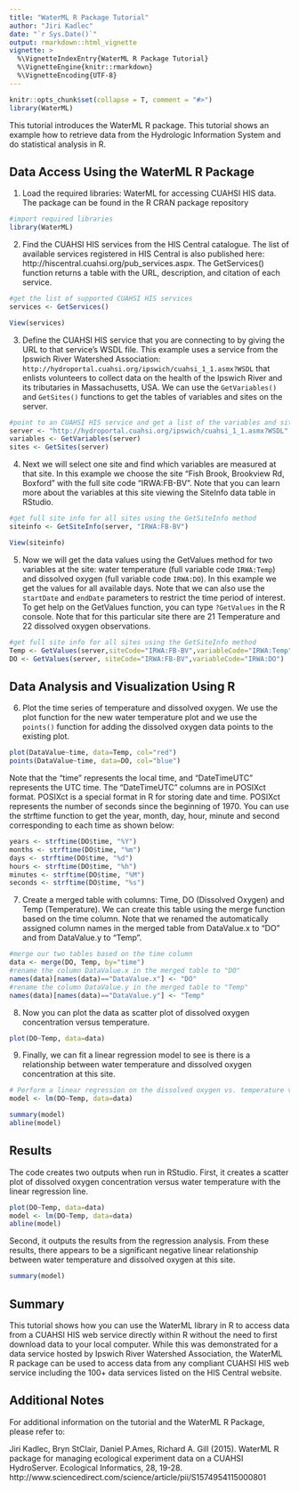 ---
title: "WaterML R Package Tutorial"
author: "Jiri Kadlec"
date: "`r Sys.Date()`"
output: rmarkdown::html_vignette
vignette: >
  %\VignetteIndexEntry{WaterML R Package Tutorial}
  %\VignetteEngine{knitr::rmarkdown}
  %\VignetteEncoding{UTF-8}
---

```{r, echo = FALSE, message = FALSE}
knitr::opts_chunk$set(collapse = T, comment = "#>")
library(WaterML)
```

This tutorial introduces the WaterML R package. This tutorial shows an example how to retrieve data from the Hydrologic Information System and do statistical analysis in R.

## Data Access Using the WaterML R Package

1. Load the required libraries: WaterML for accessing CUAHSI HIS data. The package can
be found in the R CRAN package repository

```{r}
#import required libraries
library(WaterML)
```

2. Find the CUAHSI HIS services from the HIS Central catalogue. The list of available
services registered in HIS Central is also published here:
http://hiscentral.cuahsi.org/pub_services.aspx. The GetServices() function returns a
table with the URL, description, and citation of each service.

```{r}
#get the list of supported CUAHSI HIS services
services <- GetServices()
```
```{r, eval = FALSE}
View(services)
```


3. Define the CUAHSI HIS service that you are connecting to by giving the URL to that
service’s WSDL file. This example uses a service from the Ipswich River Watershed
Association: `http://hydroportal.cuahsi.org/ipswich/cuahsi_1_1.asmx?WSDL` that enlists
volunteers to collect data on the health of the Ipswich River and its tributaries in
Massachusetts, USA. We can use the `GetVariables()` and `GetSites()` functions to get the
tables of variables and sites on the server.

```{r, results='hide'}
#point to an CUAHSI HIS service and get a list of the variables and sites
server <- "http://hydroportal.cuahsi.org/ipswich/cuahsi_1_1.asmx?WSDL"
variables <- GetVariables(server)
sites <- GetSites(server)
```

4. Next we will select one site and find which variables are measured at that site. In this example we choose the site "Fish Brook, Brookview Rd, Boxford" with the full site code "IRWA:FB-BV". Note that you can learn more about the variables at this site viewing the SiteInfo data table in RStudio.

```{r, results='hide'}
#get full site info for all sites using the GetSiteInfo method
siteinfo <- GetSiteInfo(server, "IRWA:FB-BV")
```
```{r, eval = FALSE}
View(siteinfo)
```

5. Now we will get the data values using the GetValues method for two variables at the
site: water temperature (full variable code `IRWA:Temp`) and dissolved oxygen (full
variable code `IRWA:DO`). In this example we get the values for all available days. Note
that we can also use the `startDate` and `endDate` parameters to restrict the time period of interest. To get help on the GetValues function, you can type `?GetValues` in the R console. Note that for this particular site there are 21 Temperature and 22 dissolved oxygen observations.

```{r, results='hide'}
#get full site info for all sites using the GetSiteInfo method
Temp <- GetValues(server,siteCode="IRWA:FB-BV",variableCode="IRWA:Temp")
DO <- GetValues(server, siteCode="IRWA:FB-BV",variableCode="IRWA:DO")
```

## Data Analysis and Visualization Using R

6. Plot the time series of temperature and dissolved oxygen. We use the plot function for
the new water temperature plot and we use the `points()` function for adding the dissolved oxygen data points to the existing plot.

```{r}
plot(DataValue~time, data=Temp, col="red")
points(DataValue~time, data=DO, col="blue")
```

Note that the "time" represents the local time, and "DateTimeUTC" represents the UTC time. The "DateTimeUTC" columns are in POSIXct format. POSIXct is a 
special format in R for storing date and time. POSIXct represents the number of seconds since the beginning of 1970. You can use the strftime function to get the year,
month, day, hour, minute and second corresponding to each time as shown below:

```{r}
years <- strftime(DO$time, "%Y")
months <- strftime(DO$time, "%m")
days <- strftime(DO$time, "%d")
hours <- strftime(DO$time, "%h")
minutes <- strftime(DO$time, "%M")
seconds <- strftime(DO$time, "%s")
```

7. Create a merged table with columns: Time, DO (Dissolved Oxygen) and Temp (Temperature). We can create this table using the merge function based on the time column. Note that we renamed the automatically assigned column names in the merged table from DataValue.x to "DO" and from DataValue.y to "Temp".

```{r}
#merge our two tables based on the time column
data <- merge(DO, Temp, by="time")
#rename the column DataValue.x in the merged table to "DO"
names(data)[names(data)=="DataValue.x"] <- "DO"
#rename the column DataValue.y in the merged table to "Temp"
names(data)[names(data)=="DataValue.y"] <- "Temp"
```

8. Now you can plot the data as scatter plot of dissolved oxygen concentration versus
temperature.

```{r, eval=FALSE}
plot(DO~Temp, data=data)
```

9. Finally, we can fit a linear regression model to see is there is a relationship between water temperature and dissolved oxygen concentration at this site.

```{r}
# Perform a linear regression on the dissolved oxygen vs. temperature values
model <- lm(DO~Temp, data=data)
```
```{r, eval=FALSE}
summary(model)
abline(model)
```

## Results

The code creates two outputs when run in RStudio. First, it creates a scatter plot of dissolved oxygen concentration versus water temperature with the linear regression line.

```{r, echo = FALSE, message = FALSE}
plot(DO~Temp, data=data)
model <- lm(DO~Temp, data=data)
abline(model)
```

Second, it outputs the results from the regression analysis. From these results, there appears to be a significant negative linear relationship between water temperature and dissolved oxygen at this site.

```{r, echo = FALSE}
summary(model)
```

## Summary

This tutorial shows how you can use the WaterML library in R to access data from a CUAHSI HIS web service directly within R without the need to first download data to your local computer. While this was demonstrated for a data service hosted by Ipswich River Watershed Association, the WaterML R package can be used to access data from any compliant CUAHSI HIS web service including the 100+ data services listed on the HIS Central website.

## Additional Notes

For additional information on the tutorial and the WaterML R Package, please refer to:

Jiri Kadlec, Bryn StClair, Daniel P.Ames, Richard A. Gill (2015). WaterML R
  package for managing ecological experiment data on a CUAHSI HydroServer.
  Ecological Informatics, 28, 19-28.
  http://www.sciencedirect.com/science/article/pii/S1574954115000801
